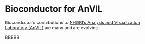 # Bioconductor for AnVIL

Bioconductor's contributions to [NHGRI's Analysis and VIsualization Laboratory (AnVIL)](https://anvilproject.org)
	are many and are evolving.

BBBBB
